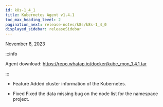 ```yaml
---
id: k8s-1_4_1
title: Kubernetes Agent v1.4.1
toc_max_heading_level: 2
pagination_next: release-notes/k8s/k8s-1_4_0
displayed_sidebar: releaseSidebar
---
```


November 8, 2023

:::info

Agent download: https://repo.whatap.io/docker/kube_mon_1.4.1.tar

:::

- <Status>Feature</Status> Added cluster information of the Kubernetes.

- <Status>Fixed</Status> Fixed the data missing bug on the node list for the namespace project.
